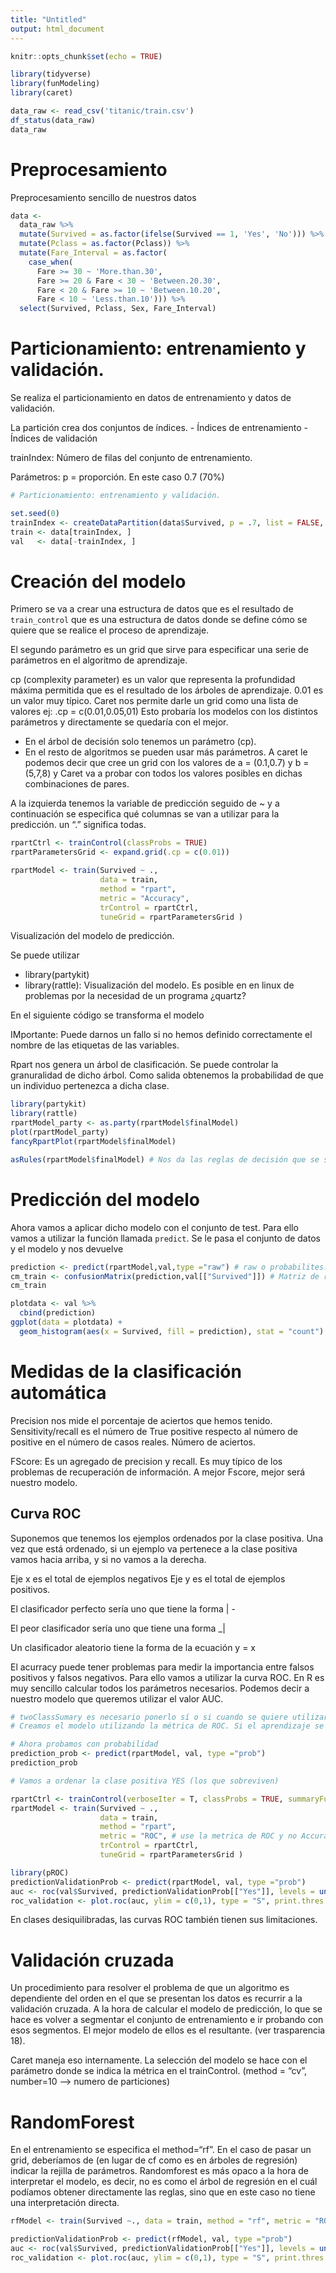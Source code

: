 ```yaml
---
title: "Untitled"
output: html_document
---
```


```r
knitr::opts_chunk$set(echo = TRUE)
```


```r

library(tidyverse)
library(funModeling)
library(caret)

data_raw <- read_csv('titanic/train.csv')
df_status(data_raw)
data_raw

```

# Preprocesamiento

Preprocesamiento sencillo de nuestros datos


```r

data <-
  data_raw %>%
  mutate(Survived = as.factor(ifelse(Survived == 1, 'Yes', 'No'))) %>%
  mutate(Pclass = as.factor(Pclass)) %>%
  mutate(Fare_Interval = as.factor(
    case_when(
      Fare >= 30 ~ 'More.than.30',
      Fare >= 20 & Fare < 30 ~ 'Between.20.30',
      Fare < 20 & Fare >= 10 ~ 'Between.10.20',
      Fare < 10 ~ 'Less.than.10'))) %>%
  select(Survived, Pclass, Sex, Fare_Interval)

```

# Particionamiento: entrenamiento y validación.

Se realiza el particionamiento en datos de entrenamiento y datos de validación.

La partición crea dos conjuntos de índices.
 - Índices de entrenamiento
 - Índices de validación
 
 trainIndex: Número de filas del conjunto de entrenamiento.
 
 Parámetros: p = proporción. En este caso 0.7 (70%)
 

```r
# Particionamiento: entrenamiento y validación.

set.seed(0)
trainIndex <- createDataPartition(data$Survived, p = .7, list = FALSE, times = 1)
train <- data[trainIndex, ] 
val   <- data[-trainIndex, ]

```


# Creación del modelo

Primero se va a crear una estructura de datos que es el resultado de `train_control` que es una estructura de datos donde se define cómo se quiere que se realice el proceso de aprendizaje.

El segundo parámetro es un grid que sirve para especificar una serie de parámetros en el algoritmo de aprendizaje.

cp (complexity parameter) es un valor que representa la profundidad máxima permitida que es el resultado de los árboles de aprendizaje. 0.01 es un valor muy típico. Caret nos permite darle un grid como una lista de valores ej: .cp = c(0.01,0.05,01) Esto probaría los modelos con los distintos parámetros y directamente se quedaría con el mejor.

- En el árbol de decisión solo tenemos un parámetro (cp).
- En el resto de algoritmos se pueden usar más parámetros. A caret le podemos decir que cree un grid con los valores de a = (0.1,0.7) y b = (5,7,8) y Caret va a probar con todos los valores posibles en dichas combinaciones de pares. 

A la izquierda tenemos la variable de predicción seguido de ~ y a continuación se especifica qué columnas se van a utilizar para la predicción. un "." significa todas.

```r
rpartCtrl <- trainControl(classProbs = TRUE)
rpartParametersGrid <- expand.grid(.cp = c(0.01))

rpartModel <- train(Survived ~ .,
                    data = train,
                    method = "rpart",
                    metric = "Accuracy",
                    trControl = rpartCtrl,
                    tuneGrid = rpartParametersGrid )
```


Visualización del modelo de predicción.

Se puede utilizar 

- library(partykit)
- library(rattle): Visualización del modelo. Es posible en en linux de problemas por la necesidad de un programa ¿quartz?


En el siguiente código se transforma el modelo

IMportante: Puede darnos un fallo si no hemos definido correctamente el nombre de las etiquetas de las variables.

Rpart nos genera un árbol de clasificación. Se puede controlar la granuralidad de dicho árbol. Como salida obtenemos la probabilidad de que un individuo pertenezca a dicha clase.

```r
library(partykit)
library(rattle)
rpartModel_party <- as.party(rpartModel$finalModel)
plot(rpartModel_party)
fancyRpartPlot(rpartModel$finalModel)

asRules(rpartModel$finalModel) # Nos da las reglas de decisión que se se van a utilizar en nuestro modelo. Son los caminos del árbol en forma de reglas.
```

# Predicción del modelo

Ahora vamos a aplicar dicho modelo con el conjunto de test. Para ello vamos a utilizar la función llamada `predict`. Se le pasa el conjunto de datos y el modelo y nos devuelve

```r
prediction <- predict(rpartModel,val,type ="raw") # raw o probabilites. Raw se puede obtener a través de si, si: prob >= 0.5 y no si prob < 5
cm_train <- confusionMatrix(prediction,val[["Survived"]]) # Matriz de recuento de para cuántos se ha acertado y cuántos no. Concept básico de matriz de confusión
cm_train

```

```r
plotdata <- val %>%
  cbind(prediction)
ggplot(data = plotdata) +
  geom_histogram(aes(x = Survived, fill = prediction), stat = "count")
```

# Medidas de la clasificación automática

Precision nos mide el porcentaje de aciertos que hemos tenido.
Sensitivity/recall es el número de True positive respecto al número de positive en el número de casos reales. Número de aciertos.

FScore: Es un agregado de precision y recall. Es muy típico de los problemas de recuperación de información. A mejor Fscore, mejor será nuestro modelo.

## Curva ROC

Suponemos que tenemos los ejemplos ordenados por la clase positiva. Una vez que está ordenado, si un ejemplo va pertenece a la clase positiva vamos hacia arriba, y si no vamos a la derecha.

Eje x es el total de ejemplos negativos
Eje y es el total de ejemplos positivos.

El clasificador perfecto sería uno que tiene la forma | -

El peor clasificador sería uno que tiene una forma _|

Un clasificador aleatorio tiene la forma de la ecuación y = x

El acurracy puede tener problemas para medir la importancia entre falsos positivos y falsos negativos. Para ello vamos a utilizar la curva ROC. En R es muy sencillo calcular todos los parámetros necesarios. Podemos decir a nuestro modelo que queremos utilizar el valor AUC.


```r
# twoClassSumary es necesario ponerlo sí o si cuando se quiere utilizar una curva ROC.
# Creamos el modelo utilizando la métrica de ROC. Si el aprendizaje se le indica una métrica, el modelo se queda con el mejor resultado obtenido.

# Ahora probamos con probabilidad
prediction_prob <- predict(rpartModel, val, type ="prob")
prediction_prob

# Vamos a ordenar la clase positiva YES (los que sobreviven)

rpartCtrl <- trainControl(verboseIter = T, classProbs = TRUE, summaryFunction = twoClassSummary, method = "cv", number = 10)
rpartModel <- train(Survived ~ .,
                    data = train,
                    method = "rpart",
                    metric = "ROC", # use la metrica de ROC y no Accuracy
                    trControl = rpartCtrl,
                    tuneGrid = rpartParametersGrid )

library(pROC)
predictionValidationProb <- predict(rpartModel, val, type ="prob")
auc <- roc(val$Survived, predictionValidationProb[["Yes"]], levels = unique(val[["Survived"]]))
roc_validation <- plot.roc(auc, ylim = c(0,1), type = "S", print.thres = T, main = paste("Validation AUC:", round(auc$auc[[1]], 2)))

```

En clases desiquilibradas, las curvas ROC también tienen sus limitaciones.

# Validación cruzada

Un procedimiento para resolver el problema de que un algoritmo es dependiente del orden en el que se presentan los datos es recurrir a la validación cruzada. A la hora de calcular el modelo de predicción, lo que se hace es volver a segmentar el conjunto de entrenamiento e ir probando con esos segmentos. El mejor modelo de ellos es el resultante. (ver trasparencia 18).

Caret maneja eso internamente. La selección del modelo se hace con el parámetro donde se indica la métrica en el trainControl. (method = "cv", number=10 --> numero de particiones)

# RandomForest

En el entrenamiento se especifica el method="rf". En el caso de pasar un grid, deberíamos de (en lugar de cf como es en árboles de regresión) indicar la rejilla de parámetros. Randomforest es más opaco a la hora de interpretar el modelo, es decir, no es como el árbol de regresión en el cuál podíamos obtener directamente las reglas, sino que en este caso no tiene una interpretación directa.

```r
rfModel <- train(Survived ~., data = train, method = "rf", metric = "ROC", trControl = rpartCtrl)

predictionValidationProb <- predict(rfModel, val, type ="prob")
auc <- roc(val$Survived, predictionValidationProb[["Yes"]], levels = unique(val[["Survived"]]))
roc_validation <- plot.roc(auc, ylim = c(0,1), type = "S", print.thres = T, main = paste("Validation AUC:", round(auc$auc[[1]], 2)))
```




